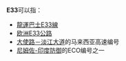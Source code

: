 {{DisambigNav|E|33}}
'''E33'''可以指：

* [[龍運巴士E33線|龍運巴士E33線]]
* [[欧洲E33公路|欧洲E33公路]]
* [[大使路－淡江大道|大使路－淡江大道]]的马来西亚高速编号
* [[尼姆佐-印度防御|尼姆佐-印度防御]]的ECO编号之一

{{消歧义}}